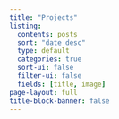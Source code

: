 ```yaml
---
title: "Projects"
listing:
  contents: posts
  sort: "date desc"
  type: default
  categories: true
  sort-ui: false
  filter-ui: false
  fields: [title, image]
page-layout: full
title-block-banner: false
---
```

